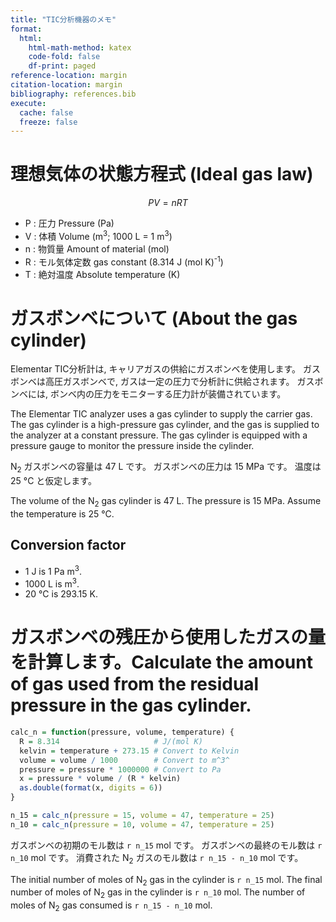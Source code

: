 ```yaml
---
title: "TIC分析機器のメモ"
format: 
  html:
    html-math-method: katex
    code-fold: false
    df-print: paged
reference-location: margin
citation-location: margin
bibliography: references.bib
execute: 
  cache: false
  freeze: false
---
```


# 理想気体の状態方程式 (Ideal gas law)

$$
PV = nRT
$$

* P : 圧力 Pressure (Pa)
* V : 体積 Volume (m^3^; 1000 L = 1 m^3^)
* n : 物質量 Amount of material (mol)
* R : モル気体定数 gas constant (8.314 J (mol K)^-1^)
* T : 絶対温度 Absolute temperature (K)

# ガスボンベについて (About the gas cylinder)


Elementar TIC分析計は, キャリアガスの供給にガスボンベを使用します。
ガスボンベは高圧ガスボンベで, ガスは一定の圧力で分析計に供給されます。
ガスボンベには, ボンベ内の圧力をモニターする圧力計が装備されています。

The Elementar TIC analyzer uses a gas cylinder to supply the carrier gas. 
The gas cylinder is a high-pressure gas cylinder, and the gas is supplied to the analyzer at a constant pressure. 
The gas cylinder is equipped with a pressure gauge to monitor the pressure inside the cylinder.

N~2~ ガスボンベの容量は 47 L です。
ガスボンベの圧力は 15 MPa です。
温度は 25 &deg;C と仮定します。

The volume of the N~2~ gas cylinder is 47 L.
The pressure is 15 MPa.
Assume the temperature is 25 &deg;C.

:::{.callout-info}
## Conversion factor
* 1 J is 1 Pa m^3^.
* 1000 L is  m^3^.
* 20 &deg;C is 293.15 K.

:::

# ガスボンベの残圧から使用したガスの量を計算します。Calculate the amount of gas used from the residual pressure in the gas cylinder.

```r
calc_n = function(pressure, volume, temperature) {
  R = 8.314                     # J/(mol K)
  kelvin = temperature + 273.15 # Convert to Kelvin
  volume = volume / 1000        # Convert to m^3^
  pressure = pressure * 1000000 # Convert to Pa
  x = pressure * volume / (R * kelvin)
  as.double(format(x, digits = 6))
}

n_15 = calc_n(pressure = 15, volume = 47, temperature = 25)
n_10 = calc_n(pressure = 10, volume = 47, temperature = 25)
```


ガスボンベの初期のモル数は `r n_15` mol です。
ガスボンベの最終のモル数は `r n_10` mol です。
消費された N~2~ ガスのモル数は `r n_15 - n_10` mol です。

The initial number of moles of N~2~ gas in the cylinder is `r n_15` mol. 
The final number of moles of N~2~ gas in the cylinder is `r n_10` mol.
The number of moles of N~2~ gas consumed is `r n_15 - n_10` mol.



































